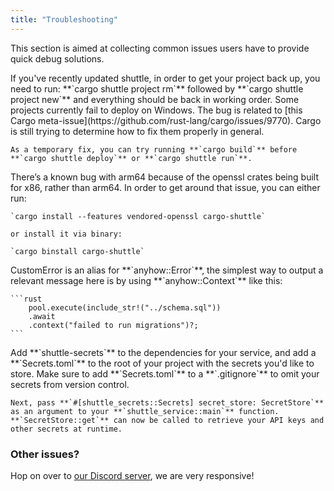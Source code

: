 ```yaml
---
title: "Troubleshooting"
---
```


This section is aimed at collecting common issues users have to provide quick debug solutions.

<AccordionGroup>
  <Accordion title="I've updated shuttle and my project isn't working anymore.">
    If you've recently updated shuttle, in order to get your project back up, you need to run:
    **`cargo shuttle project rm`** followed by
    **`cargo shuttle project new`** and everything should be back in working order.
  </Accordion>
  <Accordion title="I can’t deploy nor run locally, what should I do? (Windows)">
    Some projects currently fail to deploy on Windows. The bug is related to [this Cargo meta-issue](https://github.com/rust-lang/cargo/issues/9770). Cargo is still trying to determine how to fix them properly in general.

    As a temporary fix, you can try running **`cargo build`** before **`cargo shuttle deploy`** or **`cargo shuttle run`**.
  </Accordion>
  <Accordion title="I’m struggling to install shuttle on my M1/M2 Mac, what should I do?">
    There’s a known bug with arm64 because of the openssl crates being built for x86, rather than arm64. In order to get around that issue, you can either run:

    `cargo install --features vendored-openssl cargo-shuttle`

    or install it via binary:

    `cargo binstall cargo-shuttle`
  </Accordion>
  <Accordion title="How can I return custom errors with shuttle?">
    CustomError is an alias for **`anyhow::Error`**, the simplest way to output a relevant message here is by using **`anyhow::Context`** like this:
    
    ```rust
        pool.execute(include_str!("../schema.sql"))
        .await
        .context("failed to run migrations")?;
    ```
  </Accordion>
  <Accordion title="How can I handle environment variables?">
    Add **`shuttle-secrets`** to the dependencies for your service, and add a **`Secrets.toml`** to the root of your project with the secrets you'd like to store. Make sure to add **`Secrets.toml`** to a **`.gitignore`** to omit your secrets from version control.

    Next, pass **`#[shuttle_secrets::Secrets] secret_store: SecretStore`** as an argument to your **`shuttle_service::main`** function. **`SecretStore::get`** can now be called to retrieve your API keys and other secrets at runtime.
  </Accordion>
</AccordionGroup>

### Other issues?

Hop on over to [our Discord server](https://github.com/shuttle-hq/shuttle), we are very responsive!
